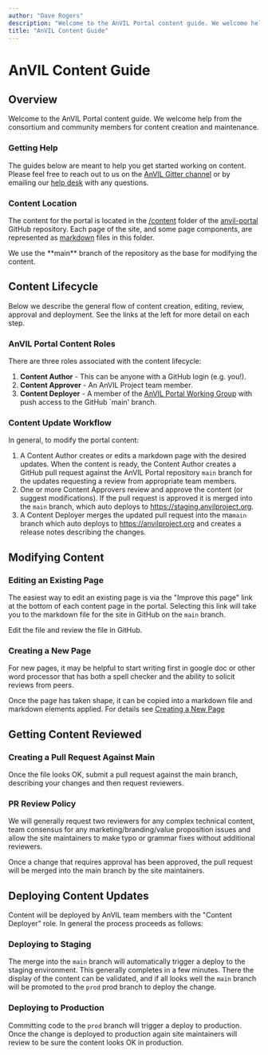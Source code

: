```yaml
---
author: "Dave Rogers"
description: "Welcome to the AnVIL Portal content guide. We welcome help from the consortium and community members for content creation and maintenance."
title: "AnVIL Content Guide"
---
```


# AnVIL Content Guide

## Overview

Welcome to the AnVIL Portal content guide. We welcome help from the consortium and community members for content creation and maintenance.

### Getting Help

The guides below are meant to help you get started working on content. Please feel free to reach out to us on the [AnVIL Gitter channel](https://gitter.im/anvil-project/Lobby) or by emailing our [help desk]({anvilHelp}) with any questions.

### Content Location

The content for the portal is located in the [/content](https://github.com/anvilproject/anvil-portal/tree/main/content) folder of the [anvil-portal](https://github.com/anvilproject/anvil-portal/tree/main) GitHub repository. Each page of the site, and some page components, are represented as [markdown](https://en.wikipedia.org/wiki/Markdown) files in this folder.

<Alert severity="warning" title="Tip">
We use the **main** branch of the repository as the base for modifying the content.
</Alert>

## Content Lifecycle

Below we describe the general flow of content creation, editing, review, approval and deployment. See the links at the left for more detail on each step.

### AnVIL Portal Content Roles

There are three roles associated with the content lifecycle:

1. **Content Author** - This can be anyone with a GitHub login (e.g. you!).
1. **Content Approver** - An AnVIL Project team member.
1. **Content Deployer** - A member of the [AnVIL Portal Working Group](/team/working-groups#portal-working-group) with push access to the GitHub `main' branch.

### Content Update Workflow

In general, to modify the portal content:

1. A Content Author creates or edits a markdown page with the desired updates. When the content is ready, the Content Author creates a GitHub pull request against the AnVIL Portal repository `main` branch for the updates requesting a review from appropriate team members.
1. One or more Content Approvers review and approve the content (or suggest modifications). If the pull request is approved it is merged into the `main` branch, which auto deploys to https://staging.anvilproject.org.
1. A Content Deployer merges the updated pull request into the ma`main` branch which auto deploys to https://anvilproject.org and creates a release notes describing the changes.

## Modifying Content

### Editing an Existing Page

The easiest way to edit an existing page is via the "Improve this page" link at the bottom of each content page in the portal.
Selecting this link will take you to the markdown file for the site in GitHub on the `main` branch.

Edit the file and review the file in GitHub.

### Creating a New Page

For new pages, it may be helpful to start writing first in google doc or other word processor that has both a spell checker and the ability to solicit reviews from peers.

Once the page has taken shape, it can be copied into a markdown file and markdown elements applied. For details see [Creating a New Page](/guides/content/creating-a-new-page)

## Getting Content Reviewed

### Creating a Pull Request Against Main

Once the file looks OK, submit a pull request against the main branch, describing your changes and then request reviewers.

### PR Review Policy

We will generally request two reviewers for any complex technical content, team consensus for any marketing/branding/value proposition issues and allow the site maintainers to make typo or grammar fixes without additional reviewers.

Once a change that requires approval has been approved, the pull request will be merged into the main branch by the site maintainers.

## Deploying Content Updates

Content will be deployed by AnVIL team members with the "Content Deployer" role. In general the process proceeds as follows:

### Deploying to Staging

The merge into the `main` branch will automatically trigger a deploy to the staging environment. This generally completes in a few minutes. There the display of the content can be validated, and if all looks well the `main` branch will be promoted to the `prod` prod branch to deploy the change.

### Deploying to Production

Committing code to the `prod` branch will trigger a deploy to production. Once the change is deployed to production again site maintainers will review to be sure the content looks OK in production.
